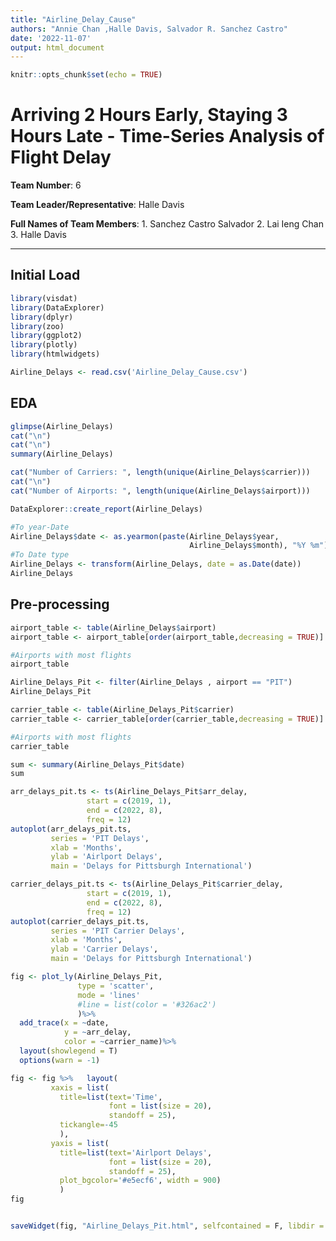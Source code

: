 ```yaml
---
title: "Airline_Delay_Cause"
authors: "Annie Chan ,Halle Davis, Salvador R. Sanchez Castro"
date: '2022-11-07'
output: html_document
---
```


```r
knitr::opts_chunk$set(echo = TRUE)
```

# **Arriving 2 Hours Early, Staying 3 Hours Late - Time-Series Analysis of Flight Delay**

**Team Number**: 6

**Team Leader/Representative**: Halle Davis

**Full Names of Team Members**: 1. Sanchez Castro Salvador 2. Lai Ieng Chan 3. Halle Davis

------------------------------------------------------------------------

## Initial Load

```r
library(visdat)
library(DataExplorer)
library(dplyr)
library(zoo)
library(ggplot2)
library(plotly)
library(htmlwidgets)
```

```r
Airline_Delays <- read.csv('Airline_Delay_Cause.csv')
```

## EDA

```r
glimpse(Airline_Delays)
cat("\n")
cat("\n")
summary(Airline_Delays)
```

```r
cat("Number of Carriers: ", length(unique(Airline_Delays$carrier)))
cat("\n")
cat("Number of Airports: ", length(unique(Airline_Delays$airport)))
```

```r
DataExplorer::create_report(Airline_Delays)
```

```r
#To year-Date
Airline_Delays$date <- as.yearmon(paste(Airline_Delays$year,
                                        Airline_Delays$month), "%Y %m")
#To Date type
Airline_Delays <- transform(Airline_Delays, date = as.Date(date))
Airline_Delays 
```

## Pre-processing

```r

airport_table <- table(Airline_Delays$airport)
airport_table <- airport_table[order(airport_table,decreasing = TRUE)]

#Airports with most flights
airport_table
```
```r

Airline_Delays_Pit <- filter(Airline_Delays , airport == "PIT")
Airline_Delays_Pit

carrier_table <- table(Airline_Delays_Pit$carrier)
carrier_table <- carrier_table[order(carrier_table,decreasing = TRUE)]

#Airports with most flights
carrier_table

sum <- summary(Airline_Delays_Pit$date)
sum
```


```r
arr_delays_pit.ts <- ts(Airline_Delays_Pit$arr_delay,
                 start = c(2019, 1),
                 end = c(2022, 8),
                 freq = 12)
autoplot(arr_delays_pit.ts,
         series = 'PIT Delays',
         xlab = 'Months',
         ylab = 'Airlport Delays',
         main = 'Delays for Pittsburgh International')

carrier_delays_pit.ts <- ts(Airline_Delays_Pit$carrier_delay,
                 start = c(2019, 1),
                 end = c(2022, 8),
                 freq = 12)
autoplot(carrier_delays_pit.ts,
         series = 'PIT Carrier Delays',
         xlab = 'Months',
         ylab = 'Carrier Delays',
         main = 'Delays for Pittsburgh International')


```


```r
fig <- plot_ly(Airline_Delays_Pit,
               type = 'scatter',
               mode = 'lines'
               #line = list(color = '#326ac2')
               )%>%
  add_trace(x = ~date,
            y = ~arr_delay,
            color = ~carrier_name)%>%
  layout(showlegend = T)
  options(warn = -1)

fig <- fig %>%   layout(
         xaxis = list(
           title=list(text='Time',
                      font = list(size = 20),
                      standoff = 25),
           tickangle=-45
           ),
         yaxis = list(
           title=list(text='Airlport Delays',
                      font = list(size = 20),
                      standoff = 25),
           plot_bgcolor='#e5ecf6', width = 900)
           )
fig


saveWidget(fig, "Airline_Delays_Pit.html", selfcontained = F, libdir = "lib")

```